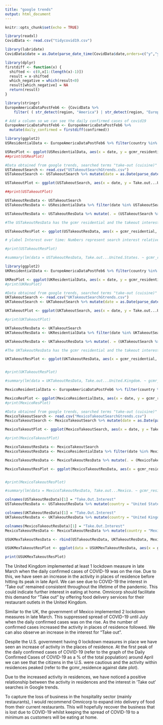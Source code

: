```yaml
---
title: "google trends"
output: html_document
---
```


```r
knitr::opts_chunk$set(echo = TRUE)
```


```r
library(readxl)
CovidData <- read.csv("tidycovid19.csv")
```

```r
library(lubridate)
CovidData$date = as.Date(parse_date_time(CovidData$date,orders=c("y","ym","ymd")))

```

```r
library(dplyr)
firstdiff <- function(x) {
  shifted <- c(0,x[1:(length(x)-1)])
  result = x-shifted
  which_negative = which(result<0)
  result[which_negative] = NA
  return(result)
}

```

```r
library(stringr)
EuropeAmericaDataPostFeb6 <- {CovidData %>% 
    filter( ( str_detect(region, "America") | str_detect(region, "Europe") ) & (date > as.Date("2020-02-06")) )}
```

```r
# Add a column so we can see the daily confirmed cases of covid19
EuropeAmericaDataPostFeb6 <- EuropeAmericaDataPostFeb6 %>% 
  mutate(daily_confirmed = firstdiff(confirmed))
```

```r
library(ggplot2)
USResidentialData <- EuropeAmericaDataPostFeb6 %>% filter(country %in% c("United States"))

USResPlot <- ggplot(USResidentialData, aes(x = date, y = gcmr_residential)) + geom_smooth(size = 0.5)
##print(USResPlot)

#Data obtained from google trends, searched terms "take-out (cuisine)" for the US in the past 12 months
USTakeoutSearch <- read.csv("USTakeoutSearchGtrends.csv")
USTakeoutSearch <- USTakeoutSearch %>% mutate(date = as.Date(parse_date_time(USTakeoutSearch$Week,c("d/m/y"))))

USTakeoutPlot <- ggplot(USTakeoutSearch, aes(x = date, y = Take.out...United.States.)) + geom_smooth(size = 0.5)

##print(USTakeoutPlot)

USTakeoutResData <- USTakeoutSearch
USTakeoutResData <- USResidentialData %>% filter(date %in% USTakeoutSearch$date) %>% select(date, gcmr_residential)

USTakeoutResData <- USTakeoutResData %>% mutate(. = (USTakeoutSearch %>% filter(date %in% USTakeoutResData$date) %>% select(Take.out...United.States.)))

#The USTakeoutResData has the gcmr residential and the takeout interest in the US for the timeframe 09/02/2020 to 20/09/2020.


```

```r
USTakeoutResPlot <- ggplot(USTakeoutResData, aes(x = gcmr_residential, y = Take.out...United.States.)) + geom_point(size = 0.5) + geom_smooth(method = 'lm', formula = y~x)+ ylab("Interest in 'Take out' searches over time ") + xlab("Activity in places of residence\n(as a percentage*100 change relative to the baseline period)") + ggtitle("Interest in 'Take out' against the time spent in places of\nresidence in the US") + ylim(c(0,100))

# ylabel Interest over time: Numbers represent search interest relative to the highest point on the chart for the given region and time. A value of 100 is the peak popularity for the term. A value of 50 means that the term is half as popular. A score of 0 means there was not enough data for this term.

#print(USTakeoutResPlot)

#summary(lm(data = USTakeoutResData, Take.out...United.States. ~ gcmr_residential))
```




```r
library(ggplot2)
UKResidentialData <- EuropeAmericaDataPostFeb6 %>% filter(country %in% c("United Kingdom"))

UKResPlot <- ggplot(UKResidentialData, aes(x = date, y = gcmr_residential)) + geom_smooth(size = 0.5)
#print(UKResPlot)

#Data obtained from google trends, searched terms "take-out (cuisine)" for the US in the past 12 months
UKTakeoutSearch <- read.csv("UKTakeoutSearchGtrends.csv")
UKTakeoutSearch <- UKTakeoutSearch %>% mutate(date = as.Date(parse_date_time(UKTakeoutSearch$Week,c("d/m/y"))))

UKTakeoutPlot <- ggplot(UKTakeoutSearch, aes(x = date, y = Take.out...United.Kingdom.)) + geom_smooth(size = 0.5)

#print(UKTakeoutPlot)

UKTakeoutResData <- UKTakeoutSearch
UKTakeoutResData <- UKResidentialData %>% filter(date %in% UKTakeoutSearch$date) %>% select(date, gcmr_residential)

UKTakeoutResData <- UKTakeoutResData %>% mutate(. = (UKTakeoutSearch %>% filter(date %in% UKTakeoutResData$date) %>% select(Take.out...United.Kingdom.)))

#The UKTakeoutResData has the gcmr residential and the takeout interest in the US for the timeframe 09/02/2020 to 20/09/2020.

```

```r
UKTakeoutResPlot <- ggplot(UKTakeoutResData, aes(x = gcmr_residential, y = Take.out...United.Kingdom.)) + geom_point(size = 0.5) + geom_smooth(method = 'lm', formula = y~x)+ ylab("Interest in 'Take out' searches over time ") + xlab("Activity in places of residence\n(as a percentage*100 change relative to the baseline period)") + ggtitle("Interest in 'Take out' against the time spent in places of\nresidence in the UK") + ylim(c(0,100)) + geom_smooth()


#print(UKTakeoutResPlot)

#summary(lm(data = UKTakeoutResData, Take.out...United.Kingdom. ~ gcmr_residential))
```


```r
MexicoResidentialData <- EuropeAmericaDataPostFeb6 %>% filter(country %in% c("Mexico"))

MexicoResPlot <- ggplot(MexicoResidentialData, aes(x = date, y = gcmr_residential)) + geom_smooth(size = 0.5)
#print(MexicoResPlot)

#Data obtained from google trends, searched terms "take-out (cuisine)" for Mexico in the past 12 months
MexicoTakeoutSearch <- read.csv("MexicoTakeoutSearchGtrends.csv")
MexicoTakeoutSearch <- MexicoTakeoutSearch %>% mutate(date = as.Date(parse_date_time(MexicoTakeoutSearch$Week,c("d/m/y"))))

MexicoTakeoutPlot <- ggplot(MexicoTakeoutSearch, aes(x = date, y = Take.out...Mexico.)) + geom_smooth(size = 0.5)

#print(MexicoTakeoutPlot)

MexicoTakeoutResData <- MexicoTakeoutSearch
MexicoTakeoutResData <- MexicoResidentialData %>% filter(date %in% MexicoTakeoutSearch$date) %>% select(date, gcmr_residential)

MexicoTakeoutResData <- MexicoTakeoutResData %>% mutate(. = (MexicoTakeoutSearch %>% filter(date %in% MexicoTakeoutResData$date) %>% select(Take.out...Mexico.)))

```

```r
MexicoTakeoutResPlot <- ggplot(MexicoTakeoutResData, aes(x = gcmr_residential, y = Take.out...Mexico.)) + geom_point(size = 0.5) + geom_smooth(method = 'lm', formula = y~x)+ ylab("Interest in 'Take out' searches over time ") + xlab("Activity in places of residence\n(as a percentage*100 change relative to the baseline period)") + ggtitle("Interest in 'Take out' against the time spent in places of\nresidence in Mexico") + ylim(c(0,100)) 


#print(MexicoTakeoutResPlot)

#summary(lm(data = MexicoTakeoutResData, Take.out...Mexico. ~ gcmr_residential))
```



```r
colnames(USTakeoutResData)[1] = "Take.Out.Interest"
USTakeoutResData <- USTakeoutResData %>% mutate(country = "United States")

colnames(UKTakeoutResData)[1] = "Take.Out.Interest"
UKTakeoutResData <- UKTakeoutResData %>% mutate(country = "United Kingdom")

colnames(MexicoTakeoutResData)[1] = "Take.Out.Interest"
MexicoTakeoutResData <- MexicoTakeoutResData %>% mutate(country = "Mexico")

USUKMexTakeoutResData <- rbind(USTakeoutResData, UKTakeoutResData, MexicoTakeoutResData)

USUKMexTakeoutResPlot <- ggplot(data = USUKMexTakeoutResData, aes(x = gcmr_residential, y = Take.Out.Interest, group = country, col = country, fill = country)) + geom_point() + geom_smooth(size = 1) + ylim(0,100) + ylab("Interest in 'Take out' searches over time ") + xlab("Activity in places of residence\n(as a percentage*100 change relative to the baseline period)") + ggtitle("Interest in 'Take out' against the time spent in places of\nresidence in the US, UK and Mexico")

print(USUKMexTakeoutResPlot)
```

The United Kingdom implemented at least 1 lockdown measure in late March when the daily confirmed cases of COVID-19 was on the rise. Due to this, we have seen an increase in the activity in places of residence before hitting its peak in late April. We can see due to COVID-19 the interest in 'Take out' remained consistent throughout the lifetime of the pandemic. This could indicate further interest in eating at home. Omnicorp should facilitate this demand for "Take out" by offering food delivery services for their restaurant outlets in the United Kingdom.

Similar to the UK, the government of Mexico implemented 2 lockdown measures in late March. This suppressed spread of COVID-19 until July when the daily confirmed cases was on the rise. As the number of confirmed cases increased the activity in places of residence followed. We can also observe an increase in the interest for "Take out".

Despite the U.S. government having 0 lockdown measures in place we have seen an increase of activity in the places of residence. At the first peak of the daily confirmed cases of COVID-19 (refer to the graph of the Daily Confirmed Cases of COVID-19 as a % of the total population) around April we can see that the citizens in the U.S. were cautious and the activity within residences peaked (refer to the gcmr_residence against date plot). 

Due to the increased activity in residences, we have noticed a positive relationship between the activity in residences and the interest in 'Take out' searches in Google trends.

To capture the loss of business in the hospitality sector (mainly restaurants), I would recommend Omnicorp to expand into delivery of food from their current restaurants. This will hopefully recover the business that is lost due to COVID-19 whilst keeping the spread of COVID-19 to a minimum as customers will be eating at home.